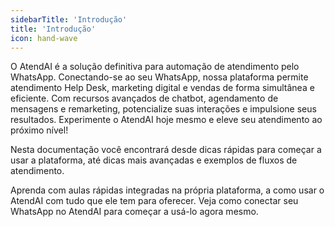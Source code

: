```yaml
---
sidebarTitle: 'Introdução'
title: 'Introdução'
icon: hand-wave
---
```


O AtendAI é a solução definitiva para automação de atendimento pelo WhatsApp. Conectando-se ao seu WhatsApp, nossa plataforma permite atendimento Help Desk, marketing digital e vendas de forma simultânea e eficiente. Com recursos avançados de chatbot, agendamento de mensagens e remarketing, potencialize suas interações e impulsione seus resultados. Experimente o AtendAI hoje mesmo e eleve seu atendimento ao próximo nível!

Nesta documentação você encontrará desde dicas rápidas para começar a usar a plataforma, até dicas mais avançadas e exemplos de fluxos de atendimento. 

<CardGroup cols={2}>
  <Card title="Aprenda os conceitos" icon="graduation-cap" href="https://app.atendai.com/helps">
    Aprenda com aulas rápidas integradas na própria plataforma, a como usar o AtendAI com tudo que ele tem para oferecer.
  </Card>
  <Card title="Início Rápido" icon="qrcode" href="/admin/connections">
    Veja como conectar seu WhatsApp no AtendAI para começar a usá-lo agora mesmo.
  </Card>
</CardGroup>
